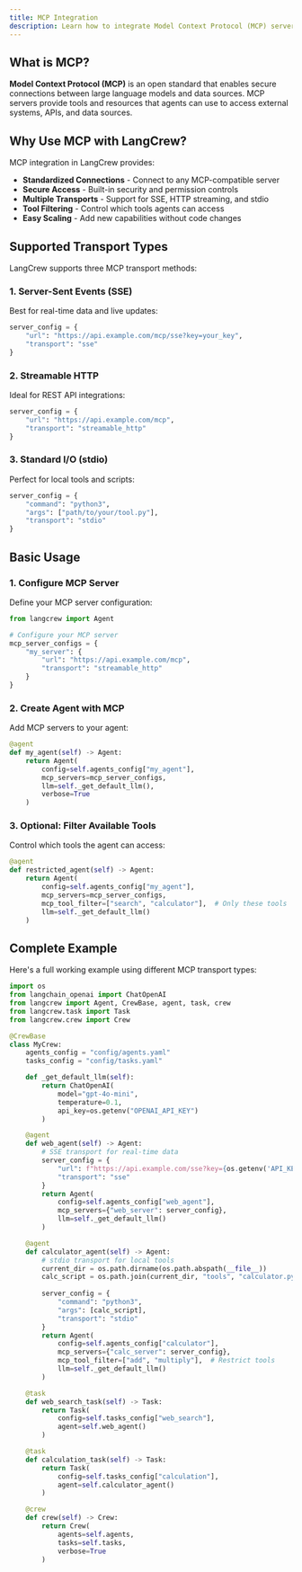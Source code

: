 ```yaml
---
title: MCP Integration
description: Learn how to integrate Model Context Protocol (MCP) servers with LangCrew agents
---
```


## What is MCP?

**Model Context Protocol (MCP)** is an open standard that enables secure connections between large language models and data sources. MCP servers provide tools and resources that agents can use to access external systems, APIs, and data sources.

## Why Use MCP with LangCrew?

MCP integration in LangCrew provides:

- **Standardized Connections** - Connect to any MCP-compatible server
- **Secure Access** - Built-in security and permission controls  
- **Multiple Transports** - Support for SSE, HTTP streaming, and stdio
- **Tool Filtering** - Control which tools agents can access
- **Easy Scaling** - Add new capabilities without code changes

## Supported Transport Types

LangCrew supports three MCP transport methods:

### 1. Server-Sent Events (SSE)

Best for real-time data and live updates:

```python
server_config = {
    "url": "https://api.example.com/mcp/sse?key=your_key",
    "transport": "sse"
}
```

### 2. Streamable HTTP

Ideal for REST API integrations:

```python
server_config = {
    "url": "https://api.example.com/mcp",
    "transport": "streamable_http"
}
```

### 3. Standard I/O (stdio)

Perfect for local tools and scripts:

```python
server_config = {
    "command": "python3",
    "args": ["path/to/your/tool.py"],
    "transport": "stdio"
}
```

## Basic Usage

### 1. Configure MCP Server

Define your MCP server configuration:

```python
from langcrew import Agent

# Configure your MCP server
mcp_server_configs = {
    "my_server": {
        "url": "https://api.example.com/mcp",
        "transport": "streamable_http"
    }
}
```

### 2. Create Agent with MCP

Add MCP servers to your agent:

```python
@agent
def my_agent(self) -> Agent:
    return Agent(
        config=self.agents_config["my_agent"],
        mcp_servers=mcp_server_configs,
        llm=self._get_default_llm(),
        verbose=True
    )
```

### 3. Optional: Filter Available Tools

Control which tools the agent can access:

```python
@agent
def restricted_agent(self) -> Agent:
    return Agent(
        config=self.agents_config["my_agent"],
        mcp_servers=mcp_server_configs,
        mcp_tool_filter=["search", "calculator"],  # Only these tools
        llm=self._get_default_llm()
    )
```

## Complete Example

Here's a full working example using different MCP transport types:

```python
import os
from langchain_openai import ChatOpenAI
from langcrew import Agent, CrewBase, agent, task, crew
from langcrew.task import Task
from langcrew.crew import Crew

@CrewBase
class MyCrew:
    agents_config = "config/agents.yaml"
    tasks_config = "config/tasks.yaml"

    def _get_default_llm(self):
        return ChatOpenAI(
            model="gpt-4o-mini", 
            temperature=0.1, 
            api_key=os.getenv("OPENAI_API_KEY")
        )

    @agent
    def web_agent(self) -> Agent:
        # SSE transport for real-time data
        server_config = {
            "url": f"https://api.example.com/sse?key={os.getenv('API_KEY')}",
            "transport": "sse"
        }
        return Agent(
            config=self.agents_config["web_agent"],
            mcp_servers={"web_server": server_config},
            llm=self._get_default_llm()
        )

    @agent  
    def calculator_agent(self) -> Agent:
        # stdio transport for local tools
        current_dir = os.path.dirname(os.path.abspath(__file__))
        calc_script = os.path.join(current_dir, "tools", "calculator.py")
        
        server_config = {
            "command": "python3",
            "args": [calc_script],
            "transport": "stdio"
        }
        return Agent(
            config=self.agents_config["calculator"],
            mcp_servers={"calc_server": server_config},
            mcp_tool_filter=["add", "multiply"],  # Restrict tools
            llm=self._get_default_llm()
        )

    @task
    def web_search_task(self) -> Task:
        return Task(
            config=self.tasks_config["web_search"],
            agent=self.web_agent()
        )

    @task
    def calculation_task(self) -> Task:
        return Task(
            config=self.tasks_config["calculation"],
            agent=self.calculator_agent()
        )

    @crew
    def crew(self) -> Crew:
        return Crew(
            agents=self.agents,
            tasks=self.tasks,
            verbose=True
        )
```
